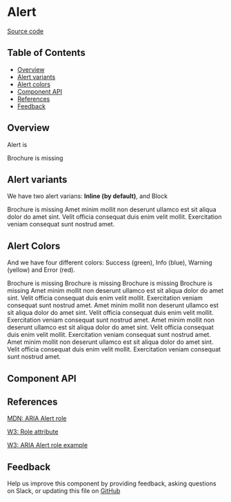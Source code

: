 
# Alert

[Source code](https://github.com/leemonade/bubbles/tree/main/packages/components/misc/Alert)

## Table of Contents

<!-- START doctoc generated TOC please keep comment here to allow auto update -->
<!-- DON'T EDIT THIS SECTION, INSTEAD RE-RUN doctoc TO UPDATE -->

- [Overview](#overview)
- [Alert variants](#alert-variants)
- [Alert colors](#alert-colors)
- [Component API](#component-api)
- [References](#references)
- [Feedback](#feedback)

## Overview

Alert is

<ThemeProvider>
  <Alert title="Info" severity="info" variant="inline" action="Do something">
    Brochure is missing
  </Alert>
</ThemeProvider>

## Alert variants

We have two alert varians: **Inline (by default)**, and Block

<ThemeProvider>
  <Alert
    title="Info"
    severity="info"
    variant="inline"
    action="Do something"
    style={{ marginBottom: '1rem' }}
  >
    Brochure is missing
  </Alert>
  <Alert title="Info" severity="info" variant="block" action="Do something">
    Amet minim mollit non deserunt ullamco est sit aliqua dolor do amet sint. Velit officia
    consequat duis enim velit mollit. Exercitation veniam consequat sunt nostrud amet.
  </Alert>
</ThemeProvider>

## Alert Colors

And we have four different colors: Success (green), Info (blue), Warning (yellow) and Error (red).

<ThemeProvider>
  <Alert
    title="Success"
    severity="success"
    variant="inline"
    action="Do something"
    style={{ marginBottom: '1rem' }}
  >
    Brochure is missing
  </Alert>
  <Alert
    title="Info"
    severity="info"
    variant="inline"
    action="Do something"
    style={{ marginBottom: '1rem' }}
  >
    Brochure is missing
  </Alert>
  <Alert
    title="Warning"
    severity="warning"
    variant="inline"
    action="Do something"
    style={{ marginBottom: '1rem' }}
  >
    Brochure is missing
  </Alert>
  <Alert
    title="Error"
    severity="error"
    variant="inline"
    action="Do something"
    style={{ marginBottom: '1rem' }}
  >
    Brochure is missing
  </Alert>
  <Alert
    title="Success"
    severity="success"
    variant="block"
    action="Do something"
    style={{ marginBottom: '1rem' }}
  >
    Amet minim mollit non deserunt ullamco est sit aliqua dolor do amet sint. Velit officia
    consequat duis enim velit mollit. Exercitation veniam consequat sunt nostrud amet.
  </Alert>
  <Alert
    title="Info"
    severity="info"
    variant="block"
    action="Do something"
    style={{ marginBottom: '1rem' }}
  >
    Amet minim mollit non deserunt ullamco est sit aliqua dolor do amet sint. Velit officia
    consequat duis enim velit mollit. Exercitation veniam consequat sunt nostrud amet.
  </Alert>
  <Alert
    title="Warning"
    severity="warning"
    variant="block"
    action="Do something"
    style={{ marginBottom: '1rem' }}
  >
    Amet minim mollit non deserunt ullamco est sit aliqua dolor do amet sint. Velit officia
    consequat duis enim velit mollit. Exercitation veniam consequat sunt nostrud amet.
  </Alert>
  <Alert
    title="Error"
    severity="error"
    variant="block"
    action="Do something"
    style={{ marginBottom: '1rem' }}
  >
    Amet minim mollit non deserunt ullamco est sit aliqua dolor do amet sint. Velit officia
    consequat duis enim velit mollit. Exercitation veniam consequat sunt nostrud amet.
  </Alert>
</ThemeProvider>

## Component API

<Preview>
  <Story id="atoms-feedback-alert--playground" />
</Preview>

<Props of={Alert} />

## References

[MDN: ARIA Alert role](https://developer.mozilla.org/en-US/docs/Web/Accessibility/ARIA/Roles/alert-inline_role)

[W3: Role attribute](https://www.w3.org/WAI/PF/HTML/wiki/RoleAttribute)

[W3: ARIA Alert role example](https://www.w3.org/TR/2016/WD-wai-aria-practices-1.1-20160317/examples/alert-inline/alert-inline.html)

## Feedback

Help us improve this component by providing feedback, asking questions on Slack, or updating this file on
[GitHub](https://github.com/leemonade/bubbles/edit/main/packages/components/misc/Alert.mdx)
